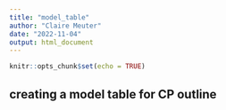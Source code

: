```yaml
---
title: "model_table"
author: "Claire Meuter"
date: "2022-11-04"
output: html_document
---
```


```r
knitr::opts_chunk$set(echo = TRUE)
```

## creating a model table for CP outline 

```r

```

